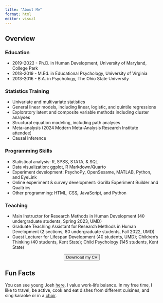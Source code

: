 ```yaml
---
title: "About Me"
format: html
editor: visual
---
```


## Overview

### Education

-   2019-2023 - Ph.D. in Human Development, University of Maryland, College Park
-   2018-2019 - M.Ed. in Educational Psychology, University of Virginia
-   2013-2016 - B.A. in Psychology, The Ohio State University

### Statistics Training

-   Univariate and multivariate statistics
-   General linear models, including linear, logistic, and quintile regressions
-   Exploratory latent and composite variable methods including cluster analyses
-   Structural equation modeling, including path analyses
-   Meta-analysis (2024 Modern Meta-Analysis Research Institute attendee)
-   Causal inference

### Programming Skills

-   Statistical analysis: R, SPSS, STATA, & SQL
-   Data visualization: ggplot, R Markdown/Quarto
-   Experiment development: PsychoPy, OpenSesame, MATLAB, Python, and EyeLink
-   Online experiment & survey development: Gorilla Experiment Builder and Qualtrics
-   Other programming: HTML, CSS, JavaScript, and Python

### Teaching
- Main Instructor for Research Methods in Human Development (40 undergraduate students, Spring 2023, UMD)
- Graduate Teaching Assistant for Research Methods in Human Development (2 sections, 80 undergraduate students, Fall 2022, UMD)
- Guest Lecturer for Lifespan Development (40 students, UMD); Children's Thinking (40 students, Kent State); Child Psychology (145 students, Kent State)

<center><a href="CV-MedranoJ.pdf" target="_blank"><button type="button" class="btn btn-primary">Download my CV</button></a></center>

## Fun Facts

You can see young Josh [here](me-child.jpg). I value work-life balance. In my free time, I like to travel, be active, cook and eat dishes from different cuisines, and sing karaoke or in a [choir](https://www.youtube.com/watch?v=HhuiotKB43s).
